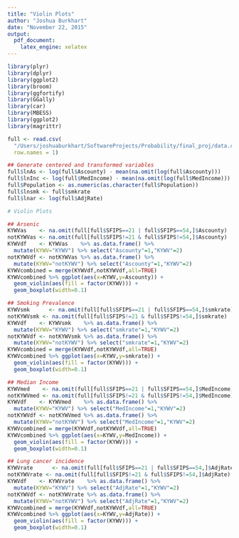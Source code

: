 ```yaml
---
title: "Violin Plots"
author: "Joshua Burkhart"
date: "November 22, 2015"
output: 
  pdf_document: 
    latex_engine: xelatex
---
```


```r
library(plyr)
library(dplyr)
library(ggplot2)
library(broom)
library(ggfortify)
library(GGally)
library(car)
library(MBESS)
library(ggplot2)
library(magrittr)
```

```r
full <- read.csv(
  "/Users/joshuaburkhart/SoftwareProjects/Probability/final_proj/data.csv",
  row.names = 1)

## Generate centered and transformed variables
full$lnAs <- log(full$Ascounty) - mean(na.omit(log(full$Ascounty)))
full$lnInc <- log(full$MedIncome) - mean(na.omit(log(full$MedIncome)))
full$Population <- as.numeric(as.character(full$Population))
full$lnsmk <- full$smkrate
full$lnar <- log(full$AdjRate)
```

```r
# Violin Plots

## Arsenic
KYWVas 	  <- na.omit(full[full$SFIPS==21 | full$SFIPS==54,]$Ascounty)
notKYWVas <- na.omit(full[full$SFIPS!=21 & full$SFIPS!=54,]$Ascounty)
KYWVdf    <- KYWVas    %>% as.data.frame() %>%
  mutate(KYWV="KYWV") %>% select("Ascounty"=1,"KYWV"=2)
notKYWVdf <- notKYWVas %>% as.data.frame() %>%
  mutate(KYWV="notKYWV") %>% select("Ascounty"=1,"KYWV"=2)
KYWVcombined = merge(KYWVdf,notKYWVdf,all=TRUE)
KYWVcombined %>% ggplot(aes(x=KYWV,y=Ascounty)) +
  geom_violin(aes(fill = factor(KYWV))) +
  geom_boxplot(width=0.1)
```

\pagebreak

```r
## Smoking Prevalence
KYWVsmk 	 <- na.omit(full[full$SFIPS==21 | full$SFIPS==54,]$smkrate)
notKYWVsmk <- na.omit(full[full$SFIPS!=21 & full$SFIPS!=54,]$smkrate)
KYWVdf    <- KYWVsmk    %>% as.data.frame() %>%
  mutate(KYWV="KYWV") %>% select("smkrate"=1,"KYWV"=2)
notKYWVdf <- notKYWVsmk %>% as.data.frame() %>%
  mutate(KYWV="notKYWV") %>% select("smkrate"=1,"KYWV"=2)
KYWVcombined = merge(KYWVdf,notKYWVdf,all=TRUE)
KYWVcombined %>% ggplot(aes(x=KYWV,y=smkrate)) +
  geom_violin(aes(fill = factor(KYWV))) +
  geom_boxplot(width=0.1)
```

\pagebreak

```r
## Median Income
KYWVmed	   <- na.omit(full[full$SFIPS==21 | full$SFIPS==54,]$MedIncome)
notKYWVmed <- na.omit(full[full$SFIPS!=21 & full$SFIPS!=54,]$MedIncome) 
KYWVdf    <- KYWVmed    %>% as.data.frame() %>%
  mutate(KYWV="KYWV") %>% select("MedIncome"=1,"KYWV"=2)
notKYWVdf <- notKYWVmed %>% as.data.frame() %>%
  mutate(KYWV="notKYWV") %>% select("MedIncome"=1,"KYWV"=2)
KYWVcombined = merge(KYWVdf,notKYWVdf,all=TRUE)
KYWVcombined %>% ggplot(aes(x=KYWV,y=MedIncome)) +
  geom_violin(aes(fill = factor(KYWV))) +
  geom_boxplot(width=0.1)
```

\pagebreak

```r
## Lung cancer incidence
KYWVrate	  <- na.omit(full[full$SFIPS==21 | full$SFIPS==54,]$AdjRate)
notKYWVrate	<- na.omit(full[full$SFIPS!=21 & full$SFIPS!=54,]$AdjRate) 
KYWVdf    <- KYWVrate    %>% as.data.frame() %>%
  mutate(KYWV="KYWV") %>% select("AdjRate"=1,"KYWV"=2)
notKYWVdf <- notKYWVrate %>% as.data.frame() %>%
  mutate(KYWV="notKYWV") %>% select("AdjRate"=1,"KYWV"=2)
KYWVcombined = merge(KYWVdf,notKYWVdf,all=TRUE)
KYWVcombined %>% ggplot(aes(x=KYWV,y=AdjRate)) + 
  geom_violin(aes(fill = factor(KYWV))) +
  geom_boxplot(width=0.1)
```